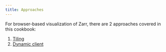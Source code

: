 ```yaml
---
title: Approaches
---
```


For browser-based visualization of Zarr, there are 2 approaches covered in this cookbook:

1. [Tiling](./tiling.qmd)
2. [Dynamic client](./dynamic-client.qmd)
